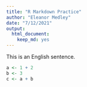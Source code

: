 ```yaml
---
title: "R Markdown Practice"
author: "Eleanor Medley"
date: "7/12/2021"
output: 
  html_document: 
    keep_md: yes
---
```

This is an English sentence. 

```r
a <- 1 + 2
b <- 3
c <- a + b
```

